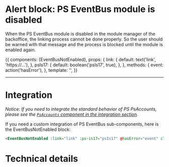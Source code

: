 

<Meta title="Sub-Components|Alerts/Alert event bus not enabled" component={EventBusNotEnabled} decorators={[withKnobs]} />

# Alert block: PS EventBus module is disabled

When the PS EventBus module is disabled in the module manager of the backoffice, the linking process cannot
be done properly. So the user should be warned with that message and the process is blocked until the
module is enabled again.

<Story name='Disabled' height='220px'>
  {{
    components: {EventBusNotEnabled},
    props: {
      link: {
        default: text('link', 'https://...'),
      },
      psIs17: {
        default: boolean('psIs17', true),
      },
    },
    methods: {
      event: action('hasError'),
    },
    template: '<EventBusNotEnabled class="m-4" :link="link" :ps-is17="psIs17" @hasError="event" />',
  }}
</Story>

---
# Integration

_Notice: If you need to integrate the standard behavior of PS PsAccounts, please see the
[`PsAccounts` component in the integration section](?path=/docs/integration-psaccounts-panel--connected)._

If you need a custom integration of PS EventBus sub-components, here is the EventBusNotEnabled block:

```html
<EventBusNotEnabled :link="link" :ps-is17="psIs17" @hasError="event" class="m-4" />
```

# Technical details

<Description of={EventBusNotEnabled} />
<Props of={EventBusNotEnabled} />
